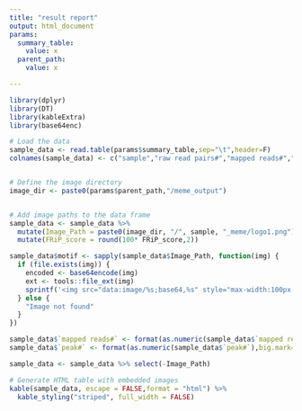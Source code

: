 ```yaml
---
title: "result report"
output: html_document
params:
  summary_table:
    value: x
  parent_path:
    value: x

---
```


```r
library(dplyr)
library(DT)
library(kableExtra)
library(base64enc)

# Load the data
sample_data <- read.table(params$summary_table,sep="\t",header=F)
colnames(sample_data) <- c("sample","raw read pairs#","mapped reads#","peak#","FRiP_score")


# Define the image directory
image_dir <- paste0(params$parent_path,"/meme_output")


# Add image paths to the data frame
sample_data <- sample_data %>%
  mutate(Image_Path = paste0(image_dir, "/", sample, "_meme/logo1.png")) %>%
  mutate(FRiP_score = round(100* FRiP_score,2))

sample_data$motif <- sapply(sample_data$Image_Path, function(img) {
  if (file.exists(img)) {
    encoded <- base64encode(img)
    ext <- tools::file_ext(img)
    sprintf('<img src="data:image/%s;base64,%s" style="max-width:100px;">', ext, encoded)
  } else {
    "Image not found"
  }
})

sample_data$`mapped reads#` <- format(as.numeric(sample_data$`mapped reads#`),big.mark=",")
sample_data$`peak#` <- format(as.numeric(sample_data$`peak#`),big.mark=",")

sample_data <- sample_data %>% select(-Image_Path)

# Generate HTML table with embedded images
kable(sample_data, escape = FALSE,format = "html") %>%
  kable_styling("striped", full_width = FALSE)
```